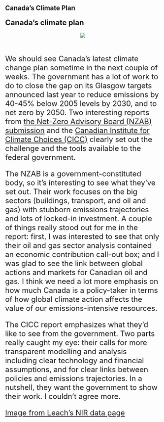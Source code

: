 ## Canada's Climate Plan
#### <font size="+2"> Canada's climate plan
<!-- #### Andrew Leach -->

<center>![](../NIR/images/emissions_and_targets_simple.png)</center>
<br>
We should see Canada's latest climate change plan sometime in the next couple of weeks. The government has a lot of work to do to close the gap on its Glasgow targets announced last year to reduce emissions by 40-45% below 2005 levels by 2030, and to net zero by 2050. Two interesting reports from [the Net-Zero Advisory Board (NZAB) submission](https://nzab2050.ca/1news-and-notices/news_feed/net-zero-advisory-body-provides-advice-for-canada-s-2030-emissions-reduction-plan) and the [Canadian Institute for Climate Choices (CICC)](https://climateinstitute.ca/reports/setting-canada-up-for-success/) clearly set out the challenge and the tools available to the federal government. 

The NZAB is a government-constituted body, so it's interesting to see what they've set out. Their work focuses on the big sectors (buildings, transport, and oil and gas) with stubborn emissions trajectories and lots of locked-in investment. A couple of things really stood out for me in the report: first, I was interested to see that only their oil and gas sector analysis contained an economic contribution call-out box; and I was glad to see the link between global actions and markets for Canadian oil and gas. I think we need a lot more emphasis on how much Canada is a policy-taker in terms of how global climate action affects the value of our emissions-intensive resources.

The CICC report emphasizes what they'd like to see from the government. Two parts really caught my eye: their calls for more transparent modelling and analysis including clear technology and financial assumptions, and for clear links between policies and emissions trajectories. In a nutshell, they want the government to show their work. I couldn't agree more.

[Image from Leach's NIR data page](https://leachandrew.github.io/NIR/)
